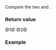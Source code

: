 {{cpp/chrono/title|1=operator==,&lt;=&gt;{{small|(std::chrono::day)}}}}
{{cpp/chrono/day/navbar}}
{{dcl begin}}
{{dcl header|chrono}}
{{dcl|since=c++20|num=1|1=
constexpr bool operator==( const std::chrono::day&amp; x,
                           const std::chrono::day&amp; y ) noexcept;
}}
{{dcl|since=c++20|num=2|1=
constexpr std::strong_ordering operator&lt;=&gt;( const std::chrono::day&amp; x,
                                            const std::chrono::day&amp; y ) noexcept;
}}
{{dcl end}}
Compare the two {{lc|std::chrono::day}} {{c|x}} and {{c|y}}.

{{cpp/note synthesized compare}}

===Return value===
@1@ {{c|1=unsigned(x) == unsigned(y)}}
@2@ {{c|1=unsigned(x) &lt;=&gt; unsigned(y)}}

===Example===
{{example
|code=
#include &lt;chrono&gt;
#include &lt;iostream&gt;

int main()
{
    constexpr std::chrono::day x{13}, y{31};
    static_assert(x != y);

    if constexpr (constexpr auto res = x &lt;=&gt; y; res &lt; 0)
        std::cout &lt;&lt; "x is less than y\n";
    else if constexpr (res &gt; 0)
        std::cout &lt;&lt; "x is greater than y\n";
    else
        std::cout &lt;&lt; "x and y are equal\n";

    using namespace std::literals::chrono_literals;

    static_assert
    (
        (6d &lt; 9d) &amp;&amp; (6d == 6d) &amp;&amp; (6d &lt;= 9d) &amp;&amp;
        (9d &gt; 6d) &amp;&amp; (9d != 6d) &amp;&amp; (9d &gt;= 6d)
    );
}
|output=
x is less than y
}}

{{langlinks|es|ja|ru|zh}}